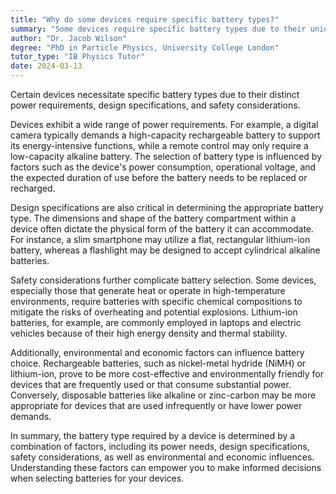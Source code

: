 ```yaml
---
title: "Why do some devices require specific battery types?"
summary: "Some devices require specific battery types due to their unique power needs, design specifications, and safety considerations."
author: "Dr. Jacob Wilson"
degree: "PhD in Particle Physics, University College London"
tutor_type: "IB Physics Tutor"
date: 2024-03-13
---
```


Certain devices necessitate specific battery types due to their distinct power requirements, design specifications, and safety considerations.

Devices exhibit a wide range of power requirements. For example, a digital camera typically demands a high-capacity rechargeable battery to support its energy-intensive functions, while a remote control may only require a low-capacity alkaline battery. The selection of battery type is influenced by factors such as the device's power consumption, operational voltage, and the expected duration of use before the battery needs to be replaced or recharged.

Design specifications are also critical in determining the appropriate battery type. The dimensions and shape of the battery compartment within a device often dictate the physical form of the battery it can accommodate. For instance, a slim smartphone may utilize a flat, rectangular lithium-ion battery, whereas a flashlight may be designed to accept cylindrical alkaline batteries.

Safety considerations further complicate battery selection. Some devices, especially those that generate heat or operate in high-temperature environments, require batteries with specific chemical compositions to mitigate the risks of overheating and potential explosions. Lithium-ion batteries, for example, are commonly employed in laptops and electric vehicles because of their high energy density and thermal stability.

Additionally, environmental and economic factors can influence battery choice. Rechargeable batteries, such as nickel-metal hydride (NiMH) or lithium-ion, prove to be more cost-effective and environmentally friendly for devices that are frequently used or that consume substantial power. Conversely, disposable batteries like alkaline or zinc-carbon may be more appropriate for devices that are used infrequently or have lower power demands.

In summary, the battery type required by a device is determined by a combination of factors, including its power needs, design specifications, safety considerations, as well as environmental and economic influences. Understanding these factors can empower you to make informed decisions when selecting batteries for your devices.
    